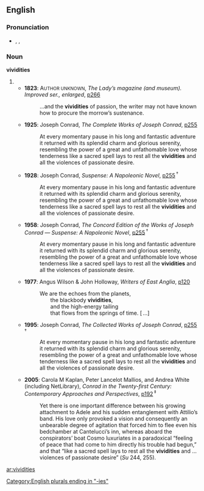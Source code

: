 ==English==

===Pronunciation===
* {{a|UK}} {{enPR|/vĭvĭʹdĭtēz/}}, {{IPA|/vɪˈvɪdɪtiːz/}}, {{SAMPA|/vI"vIdIti:z/}}

===Noun===
'''vividities''' {{p}}

# {{plural of|[[vividity#English|vividity]]}}
#* '''1823''': A<small>UTHOR UNKNOWN</small>, ''The Lady’s magazine (and museum). Improved ser., enlarged'', [http://www.google.co.uk/books?id=ckgFAAAAQAAJ&dq=vividities p266]
#*: …and the '''vividities''' of passion, the writer may not have known how to procure the morrow’s sustenance.
#* '''1925''': Joseph Conrad, ''The Complete Works of Joseph Conrad'', [http://www.google.co.uk/books?id=7ck6AAAAIAAJ&q=vividities&dq=vividities&pgis=1 p255] {{i|[[nota bene|Nota bene]]: this citation and every one of those marked with a [[superscribe]]d [[obelus]] (†) are identical copies of [[w:Joseph Conrad|Joseph Conrad’s]] unfinished last novel “[[s:Suspense: A Napoleonic Novel|Suspense]]” (published [[posthumous]]ly in 1925); the citation marked with a superscribed [[double obelus]] (‡) also quotes thence, but is not [[verbatim]] identical.}}
#*: At every momentary pause in his long and fantastic adventure it returned with its splendid charm and glorious serenity, resembling the power of a great and unfathomable love whose tenderness like a sacred spell lays to rest all the '''vividities''' and all the violences of passionate desire.
#* '''1928''': Joseph Conrad, ''Suspense: A Napoleonic Novel'', [http://www.google.co.uk/books?id=NE0eAAAAIAAJ&q=vividities&dq=vividities&pgis=1 p255] <sup>†</sup>
#*: At every momentary pause in his long and fantastic adventure it returned with its splendid charm and glorious serenity, resembling the power of a great and unfathomable love whose tenderness like a sacred spell lays to rest all the '''vividities''' and all the violences of passionate desire.
#* '''1958''': Joseph Conrad, ''The Concord Edition of the Works of Joseph Conrad — Suspense: A Napoleonic Novel'', [http://www.google.co.uk/books?id=kQMsAAAAIAAJ&q=vividities&dq=vividities&pgis=1 p255] <sup>†</sup>
#*: At every momentary pause in his long and fantastic adventure it returned with its splendid charm and glorious serenity, resembling the power of a great and unfathomable love whose tenderness like a sacred spell lays to rest all the '''vividities''' and all the violences of passionate desire.
#* '''1977''': Angus Wilson & John Holloway, ''Writers of East Anglia'', [http://www.google.co.uk/books?id=Duo8AAAAIAAJ&q=vividities&dq=vividities&pgis=1 p120]
#*: We are the echoes from the planets, <br>
#*:   the blackbody '''vividities''', <br>
#*:   and the high-energy tailing <br>
#*:   that flows from the springs of time. [ …]
#* '''1995''': Joseph Conrad, ''The Collected Works of Joseph Conrad'', [http://www.google.co.uk/books?id=ZY6y3Dujc2AC&pg=PA255&dq=vividities&sig=mLlD5LLYG5zhGTAh_qkgG_Y1Q8E p255] <sup>†</sup>
#*: At every momentary pause in his long and fantastic adventure it returned with its splendid charm and glorious serenity, resembling the power of a great and unfathomable love whose tenderness like a sacred spell lays to rest all the '''vividities''' and all the violences of passionate desire.
#* '''2005''': Carola M Kaplan, Peter Lancelot Mallios, and Andrea White (including NetLibrary), ''Conrad in the Twenty-first Century: Contemporary Approaches and Perspectives'', [http://www.google.co.uk/books?id=-MBEWHp3ITMC&pg=PA192&dq=vividities&sig=hVxvjL89haSMqgIg9Q7a6Grz8gs p192] <sup>‡</sup>
#*: Yet there is one important difference between his growing attachment to Adele and his sudden entanglement with Attilio’s band. His love only provoked a vision and consequently an unbearable degree of agitation that forced him to flee even his bedchamber at Cantelucci’s inn, whereas aboard the conspirators’ boat Cosmo luxuriates in a paradoxical “feeling of peace that had come to him directly his trouble had begun,” and that “like a sacred spell lays to rest all the '''vividities''' and … violences of passionate desire” (''Su'' 244, 255).

[[Category:English plurals ending in "-ies"]]

[[ar:vividities]]